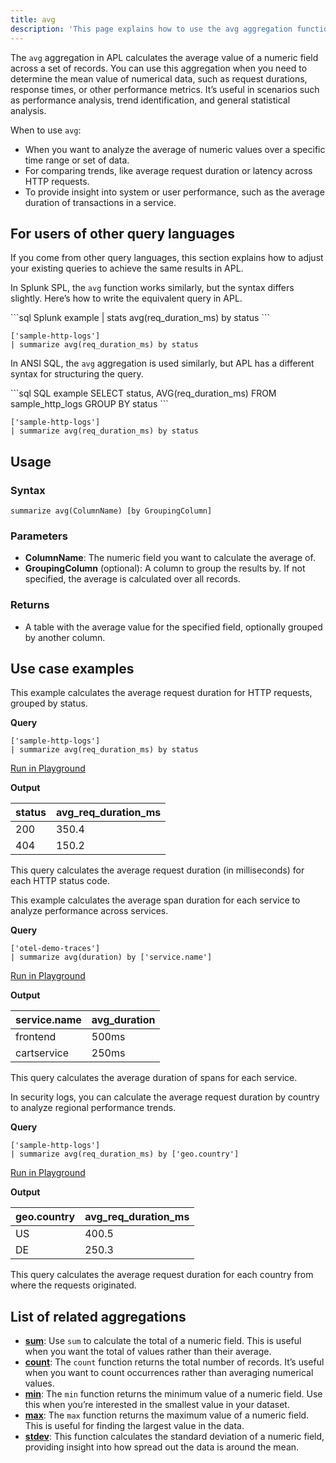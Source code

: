 ```yaml
---
title: avg
description: 'This page explains how to use the avg aggregation function in APL.'
---
```


The `avg` aggregation in APL calculates the average value of a numeric field across a set of records. You can use this aggregation when you need to determine the mean value of numerical data, such as request durations, response times, or other performance metrics. It’s useful in scenarios such as performance analysis, trend identification, and general statistical analysis.

When to use `avg`:

- When you want to analyze the average of numeric values over a specific time range or set of data.
- For comparing trends, like average request duration or latency across HTTP requests.
- To provide insight into system or user performance, such as the average duration of transactions in a service.

## For users of other query languages

If you come from other query languages, this section explains how to adjust your existing queries to achieve the same results in APL.

<AccordionGroup>
<Accordion title="Splunk SPL users">

In Splunk SPL, the `avg` function works similarly, but the syntax differs slightly. Here’s how to write the equivalent query in APL.

<CodeGroup>
```sql Splunk example
| stats avg(req_duration_ms) by status
```

```kusto APL equivalent
['sample-http-logs']
| summarize avg(req_duration_ms) by status
```
</CodeGroup>

</Accordion>
<Accordion title="ANSI SQL users">

In ANSI SQL, the `avg` aggregation is used similarly, but APL has a different syntax for structuring the query.

<CodeGroup>
```sql SQL example
SELECT status, AVG(req_duration_ms)
FROM sample_http_logs
GROUP BY status
```

```kusto APL equivalent
['sample-http-logs']
| summarize avg(req_duration_ms) by status
```
</CodeGroup>

</Accordion>
</AccordionGroup>

## Usage

### Syntax

```kusto
summarize avg(ColumnName) [by GroupingColumn]
```

### Parameters

- **ColumnName**: The numeric field you want to calculate the average of.
- **GroupingColumn** (optional): A column to group the results by. If not specified, the average is calculated over all records.

### Returns

- A table with the average value for the specified field, optionally grouped by another column.

## Use case examples

<Tabs>
<Tab title="Log analysis">

This example calculates the average request duration for HTTP requests, grouped by status.

**Query**

```kusto
['sample-http-logs']
| summarize avg(req_duration_ms) by status
```

[Run in Playground](https://play.axiom.co/axiom-play-qf1k/query?initForm=%7B%22apl%22%3A%22%5B'sample-http-logs'%5D%5Cn%7C%20summarize%20avg(req_duration_ms)%20by%20status%22%7D)

**Output**

| status | avg_req_duration_ms |
|--------|---------------------|
| 200    | 350.4               |
| 404    | 150.2               |

This query calculates the average request duration (in milliseconds) for each HTTP status code.

</Tab>
<Tab title="OpenTelemetry traces">

This example calculates the average span duration for each service to analyze performance across services.

**Query**

```kusto
['otel-demo-traces']
| summarize avg(duration) by ['service.name']
```

[Run in Playground](https://play.axiom.co/axiom-play-qf1k/query?initForm=%7B%22apl%22%3A%22%5B'otel-demo-traces'%5D%5Cn%7C%20summarize%20avg(duration)%20by%20%5B'service.name'%5D%22%7D)

**Output**

| service.name          | avg_duration |
|-----------------------|--------------|
| frontend              | 500ms        |
| cartservice           | 250ms        |

This query calculates the average duration of spans for each service.

</Tab>
<Tab title="Security logs">

In security logs, you can calculate the average request duration by country to analyze regional performance trends.

**Query**

```kusto
['sample-http-logs']
| summarize avg(req_duration_ms) by ['geo.country']
```

[Run in Playground](https://play.axiom.co/axiom-play-qf1k/query?initForm=%7B%22apl%22%3A%22%5B'sample-http-logs'%5D%5Cn%7C%20summarize%20avg(req_duration_ms)%20by%20%5B'geo.country'%5D%22%7D)

**Output**

| geo.country | avg_req_duration_ms |
|-------------|---------------------|
| US          | 400.5               |
| DE          | 250.3               |

This query calculates the average request duration for each country from where the requests originated.

</Tab>
</Tabs>

## List of related aggregations

- [**sum**](/apl/aggregation-function/sum): Use `sum` to calculate the total of a numeric field. This is useful when you want the total of values rather than their average.
- [**count**](/apl/aggregation-function/count): The `count` function returns the total number of records. It’s useful when you want to count occurrences rather than averaging numerical values.
- [**min**](/apl/aggregation-function/min): The `min` function returns the minimum value of a numeric field. Use this when you’re interested in the smallest value in your dataset.
- [**max**](/apl/aggregation-function/max): The `max` function returns the maximum value of a numeric field. This is useful for finding the largest value in the data.
- [**stdev**](/apl/aggregation-function/stdev): This function calculates the standard deviation of a numeric field, providing insight into how spread out the data is around the mean.